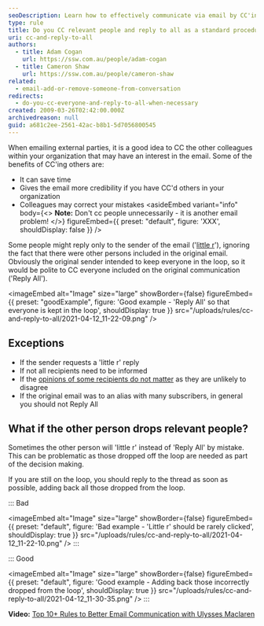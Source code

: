 ```yaml
---
seoDescription: Learn how to effectively communicate via email by CC'ing colleagues and replying to all relevant parties.
type: rule
title: Do you CC relevant people and reply to all as a standard procedure?
uri: cc-and-reply-to-all
authors:
  - title: Adam Cogan
    url: https://ssw.com.au/people/adam-cogan
  - title: Cameron Shaw
    url: https://ssw.com.au/people/cameron-shaw
related:
  - email-add-or-remove-someone-from-conversation
redirects:
  - do-you-cc-everyone-and-reply-to-all-when-necessary
created: 2009-03-26T02:42:00.000Z
archivedreason: null
guid: a681c2ee-2561-42ac-b8b1-5d7056800545
---
```


When emailing external parties, it is a good idea to CC the other colleagues within your organization that may have an interest in the email. Some of the benefits of CC'ing others are:

* It can save time
* Gives the email more credibility if you have CC'd others in your organization
* Colleagues may correct your mistakes
<asideEmbed
  variant="info"
  body={<>
    **Note:** Don't cc people unnecessarily - it is another email problem!
  </>}
  figureEmbed={{
    preset: "default",
    figure: 'XXX',
    shouldDisplay: false
  }}
/>

Some people might reply only to the sender of the email ('[little r](https://www.netlingo.com/word/little-r.php)'), ignoring the fact that there were other persons included in the original email. Obviously the original sender intended to keep everyone in the loop, so it would be polite to CC everyone included on the original communication ('Reply All').

<imageEmbed
  alt="Image"
  size="large"
  showBorder={false}
  figureEmbed={{
    preset: "goodExample",
    figure: 'Good example - \'Reply All\' so that everyone is kept in the loop',
    shouldDisplay: true
  }}
  src="/uploads/rules/cc-and-reply-to-all/2021-04-12_11-22-09.png"
/>

## Exceptions

* If the sender requests a 'little r' reply
* If not all recipients need to be informed
* If the [opinions of some recipients do not matter](/email-add-or-remove-someone-from-conversation) as they are unlikely to disagree
* If the original email was to an alias with many subscribers, in general you should not Reply All

## What if the other person drops relevant people?

Sometimes the other person will 'little r' instead of 'Reply All' by mistake. This can be problematic as those dropped off the loop are needed as part of the decision making.

If you are still on the loop, you should reply to the thread as soon as possible, adding back all those dropped from the loop.

::: Bad

<imageEmbed
  alt="Image"
  size="large"
  showBorder={false}
  figureEmbed={{
    preset: "default",
    figure: 'Bad example - \'Little r\' should be rarely clicked',
    shouldDisplay: true
  }}
  src="/uploads/rules/cc-and-reply-to-all/2021-04-12_11-22-10.png"
/>
:::

::: Good

<imageEmbed
  alt="Image"
  size="large"
  showBorder={false}
  figureEmbed={{
    preset: "default",
    figure: 'Good example - Adding back those incorrectly dropped from the loop',
    shouldDisplay: true
  }}
  src="/uploads/rules/cc-and-reply-to-all/2021-04-12_11-30-35.png"
/>
:::

**Video:** [Top 10+ Rules to Better Email Communication with Ulysses Maclaren](https://www.youtube.com/watch?v=LAqRokqq4jI)